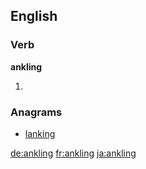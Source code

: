 ==English==

===Verb===
'''ankling'''

# {{present participle of|ankle}}

===Anagrams===
* [[lanking#English|lanking]]

[[de:ankling]]
[[fr:ankling]]
[[ja:ankling]]